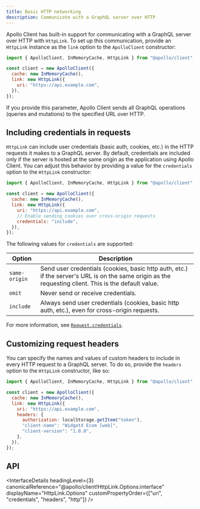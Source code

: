 ```yaml
---
title: Basic HTTP networking
description: Communicate with a GraphQL server over HTTP
---
```


Apollo Client has built-in support for communicating with a GraphQL server over HTTP with `HttpLink`.
To set up this communication, provide an `HttpLink` instance as the `link` option to the `ApolloClient` constructor:

```js
import { ApolloClient, InMemoryCache, HttpLink } from "@apollo/client";

const client = new ApolloClient({
  cache: new InMemoryCache(),
  link: new HttpLink({
    uri: "https://api.example.com",
  }),
});
```

If you provide this parameter, Apollo Client sends all GraphQL operations (queries and mutations) to the specified URL over HTTP.

## Including credentials in requests

`HttpLink` can include user credentials (basic auth, cookies, etc.) in the HTTP requests it makes to a GraphQL server. By default, credentials are included only if the server is hosted at the same origin as the application using Apollo Client. You can adjust this behavior by providing a value for the `credentials` option to the `HttpLink` constructor:

```js
import { ApolloClient, InMemoryCache, HttpLink } from "@apollo/client";

const client = new ApolloClient({
  cache: new InMemoryCache(),
  link: new HttpLink({
    uri: "https://api.example.com",
    // Enable sending cookies over cross-origin requests
    credentials: "include",
  }),
});
```

The following values for `credentials` are supported:

| Option        | Description                                                                                                                                           |
| ------------- | ----------------------------------------------------------------------------------------------------------------------------------------------------- |
| `same-origin` | Send user credentials (cookies, basic http auth, etc.) if the server's URL is on the same origin as the requesting client. This is the default value. |
| `omit`        | Never send or receive credentials.                                                                                                                    |
| `include`     | Always send user credentials (cookies, basic http auth, etc.), even for cross-origin requests.                                                        |

For more information, see [`Request.credentials`](https://developer.mozilla.org/en-US/docs/Web/API/Request/credentials).

## Customizing request headers

You can specify the names and values of custom headers to include in every HTTP request to a GraphQL server. To do so, provide the `headers` option to the `HttpLink` constructor, like so:

```js
import { ApolloClient, InMemoryCache, HttpLink } from "@apollo/client";

const client = new ApolloClient({
  cache: new InMemoryCache(),
  link: new HttpLink({
    uri: "https://api.example.com",
    headers: {
      authorization: localStorage.getItem("token"),
      "client-name": "WidgetX Ecom [web]",
      "client-version": "1.0.0",
    },
  }),
});
```

## API

<InterfaceDetails
  headingLevel={3}
  canonicalReference="@apollo/client!HttpLink.Options:interface"
  displayName="HttpLink.Options"
  customPropertyOrder={["uri", "credentials", "headers", "http"]}
/>

<InterfaceDetails
  headingLevel={3}
  canonicalReference="@apollo/client!HttpLink.HttpOptions:interface"
  displayName="HttpLink.HttpOptions"
/>

<InterfaceDetails
  headingLevel={3}
  canonicalReference="@apollo/client!HttpLink.ContextOptions:interface"
  displayName="HttpLink.ContextOptions"
/>
